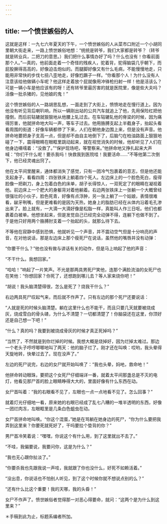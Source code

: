 ```yaml
---
---
---
```

title: 一个愤世嫉俗的人
---

这就是这样：一九七六年夏天的下午，一个愤世嫉俗的人从菜市口附近一个小胡同里朝大街走来，一路上愤世嫉俗地想：“统统是转爷，我们大家都是转爷？（转爷就是转业兵，二把刀的意思。）我们把什么事情办好了吗？什么也没有！你看前面那个人。”—真的，他前面走着一个奇怪的残疾人，驼着背，驼得脑袋几乎朝下，而屁股撅得高高的，好像迫击炮似的。而腿脚好像又有什么毛病，不能慢慢地走，只能用非常快的步伐七扭八歪地走，好像尥蹶子一样。“你看那个人！为什么没有人注意该给他做辆小车呢？他这样走着放个屁就像用冲锋枪扫射一样！他是活该么？可是一辆小车是他应该有的呀！还有转爷里最厉害的就是医院里，像是些大夫吗？活像一批杀猪的，见他娘的鬼！”

这个愤世嫉俗的人一路胡思乱想，一面走到了大街上，愤愤地走在慢行道上。因为他没有听见背后喇叭响，所以一辆刚出站的公共汽车就追上了他，先用保险杠把他撞倒，而后前轱辘就狠狠地从他腰上轧过去。在车轱辘轧他的脊梁的时候，因为痛得厉害，他就拼命地大叫一声，等车子过去。他用胳膊支起上半截身子，抬起头看看周围的街道：好像车辆都停了下来，人们在朝他身边围上来，但是没有声音。他拼命地要把身子支高一点，但是却不由自主地倒下了，后脑勺在柏油路面上狠狠地碰了一下，震得眼睛在眼眶里跳动起来，就在视觉消失的时候，他却听见了人们在他身边嗫嚅着：“没救了。”“保护现场吧，等警察来。”他拼命地又挣扎起来大声喊：“你们干什么呢！要杀我吗！快救我到医院哇！我要活命……”不等他第二次倒下，他已经灵魂出窍了。

他在太平间里醒来，通体都消失了感觉，只有一团冷气包裹着的意志，但是他还能支起身子，看看四周：四张铁床上躺着四个死人。左边床上的一个脸色死白，瘦得脸像一把剃刀，身上包着白色的床单，胡子长得惊人，一双死定了的眼睛在凝视着他。前边床上一个肥大的身躯背对着他躺着。右边两张铁床上一张躺一个大概曾经很强壮的小伙子，脸色死青，好像有点浮肿，另一张上躺了一个姑娘，表情很难看，龇牙咧嘴，但是更难看的是因为天热，她身上的脂肪已经在从体内沿着毛孔渗出来了。脸上就有，一大滴一大滴好像是松脂一样，真能叫人作三日呕。他们也都裹着白被单。他想坐起来，但是发觉自己已经完全动弹不得，连躺下也做不到了。于是他只好用两个胳膊肘支着一个抬起的头，就那么待下去。

不等他在寂静中感到恐惧，他就听见一个声音，并不震动空气但是十分响亮的声音，在对他说话，那是左边床上那个瘦死尸在说话，虽然他的嘴唇并没有动弹：

“你要干什么？”他也没有做与讲话有关的动作，但是马上响起了他的声音：

“不干什么。我想回家。”

“哈哈！”响起了一片笑声。不光是那两具男死尸笑他，连那个满脸流油的女死尸也在笑他：“你想回家？你死了，还想跑到哪儿去？等人家来烧你吧！”

“胡说！我头脑清楚得很，怎么是死了？烧我干什么？”

右边两具死尸叹起气来，而后就不作声了。只有左边的那个死尸还要说话：

“人就是死的时候头脑清楚。躺在这里什么也不能干，而且只要几天就要被烧成灰，烧成雪白的骨头碴，为什么不清楚？一切都清楚了！你脑袋还在这里，你顶好还是自己想一下吧！”

“什么？真的吗？我要到被烧成骨灰的时候才真正死掉吗？”

“当然了，不然就是到你烂掉的时候。我想大概是烧掉好，因为烂掉太难过。那边一个老头子哼哼唧唧地叫了两天：他的脑子烂了。刚才还在叫唤：哎哟，我头晕得天旋地转，快晕过去了。现在没声了。”

左边的死尸说完，右边的女尸就开始叫唤了：“我也头晕，妈吔，救命吔！”

他拼命转动眼珠，要把这个女死尸仔细端详一番，就着太平间那盏总是不灭的电灯，他看见那尸首的脸上眼睛睁得大大的，里面好像有什么东西在动。

女尸首叫着：“我的右眼看不见了，左眼也一点一点地看不见了。怎么回事？”

就着灯光仔细地一看，原来她的右眼已经成了乱七八糟的一堆半透明的东西，好像一团烂肉冻，左眼眶里是几条白色蛆虫在动。

女尸首拼命地叫唤。“你这个混蛋，”她是在骂躺在她身边的死尸，“你为什么要把我弄到这里来？你要死就死好了，干吗要拉个垫背的你？”

男尸首冷笑着说：“嘿嘿，你说这个有什么用，到了这里就出不去了。”

“不哇，我偏要说，我要问你，这是为什么？”

“我也无心跟你扯淡了。”

“你要杀我也先跟我说一声哇，我就跟了你也没什么，好死不如赖活着。”

“没出息，你说话也不怕别人听见，到了这个时候你就不想说点别的么？”

“还有什么比这个重要！我的天哪，我的头昏！”

女尸不作声了。愤世嫉俗者觉得那一对恶心得要命，就问：“这两个是为什么到这里来？”

＊手稿到此为止，标题系编者所加。